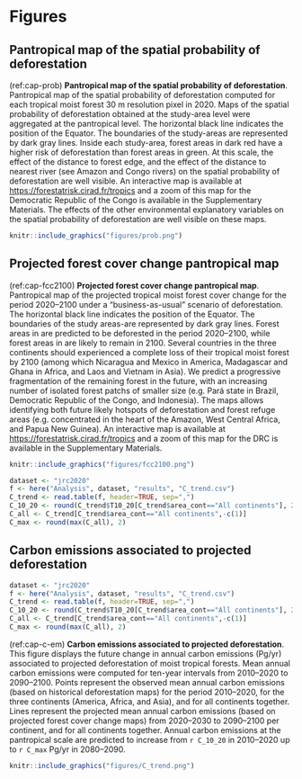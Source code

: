# Figures

<!----------------------------------------------------------------->
<!-- Pantropical map of the spatial probability of deforestation -->
<!----------------------------------------------------------------->

## Pantropical map of the spatial probability of deforestation

(ref:cap-prob) **Pantropical map of the spatial probability of deforestation**. Pantropical map of the spatial probability of deforestation computed for each tropical moist forest 30 m resolution pixel in 2020. Maps of the spatial probability of deforestation obtained at the study-area level were aggregated at the pantropical level. The horizontal black line indicates the position of the Equator. The boundaries of the study-areas are represented by dark gray lines. Inside each study-area, forest areas in dark red have a higher risk of deforestation than forest areas in green. At this scale, the effect of the distance to forest edge, and the effect of the distance to nearest river (see Amazon and Congo rivers) on the spatial probability of deforestation are well visible. An interactive map is available at <https://forestatrisk.cirad.fr/tropics> and a zoom of this map for the Democratic Republic of the Congo is available in the Supplementary Materials. The effects of the other environmental explanatory variables on the spatial probability of deforestation are well visible on these maps.

```r
knitr::include_graphics("figures/prob.png")
```

<!----------------------------------->
<!-- Projected forest cover change -->
<!----------------------------------->

## Projected forest cover change pantropical map

(ref:cap-fcc2100) **Projected forest cover change pantropical map**. Pantropical map of the projected tropical moist forest cover change for the period 2020--2100 under a "business-as-usual" scenario of deforestation. The horizontal black line indicates the position of the Equator. The boundaries of the study areas-are represented by dark gray lines. Forest areas in \textcolor{red}{red} are predicted to be deforested in the period 2020--2100, while forest areas in \textcolor{darkgreen}{green} are likely to remain in 2100. Several countries in the three continents should experienced a complete loss of their tropical moist forest by 2100 (among which Nicaragua and Mexico in America, Madagascar and Ghana in Africa, and Laos and Vietnam in Asia). We predict a progressive fragmentation of the remaining forest in the future, with an increasing number of isolated forest patchs of smaller size (e.g. Pará state in Brazil, Democratic Republic of the Congo, and Indonesia). The maps allows identifying both future likely hotspots of deforestation and forest refuge areas (e.g. concentrated in the heart of the Amazon, West Central Africa, and Papua New Guinea). An interactive map is available at <https://forestatrisk.cirad.fr/tropics> and a zoom of this map for the DRC is available in the Supplementary Materials.

```r
knitr::include_graphics("figures/fcc2100.png")
```

<!-------------------------------------------------------->
<!-- Carbon emissions associated to projected deforestation
<!-------------------------------------------------------->

```r
dataset <- "jrc2020"
f <- here("Analysis", dataset, "results", "C_trend.csv")
C_trend <- read.table(f, header=TRUE, sep=",")
C_10_20 <- round(C_trend$T10_20[C_trend$area_cont=="All continents"], 2)
C_all <- C_trend[C_trend$area_cont=="All continents",-c(1)]
C_max <- round(max(C_all), 2)
```

## Carbon emissions associated to projected deforestation

```r
dataset <- "jrc2020"
f <- here("Analysis", dataset, "results", "C_trend.csv")
C_trend <- read.table(f, header=TRUE, sep=",")
C_10_20 <- round(C_trend$T10_20[C_trend$area_cont=="All continents"], 2)
C_all <- C_trend[C_trend$area_cont=="All continents",-c(1)]
C_max <- round(max(C_all), 2)
```

(ref:cap-c-em) **Carbon emissions associated to projected deforestation**. This figure displays the future change in annual carbon emissions (Pg/yr) associated to projected deforestation of moist tropical forests. Mean annual carbon emissions were computed for ten-year intervals from 2010--2020 to 2090--2100. Points represent the observed mean annual carbon emissions (based on historical deforestation maps) for the period 2010--2020, for the three continents (America, Africa, and Asia), and for all continents together. Lines represent the projected mean annual carbon emissions (based on projected forest cover change maps) from 2020--2030 to 2090--2100 per continent, and for all continents together. Annual carbon emissions at the pantropical scale are predicted to increase from `r C_10_20` in 2010--2020 up to `r C_max` Pg/yr in 2080--2090.  

```r
knitr::include_graphics("figures/C_trend.png")
```

\newpage